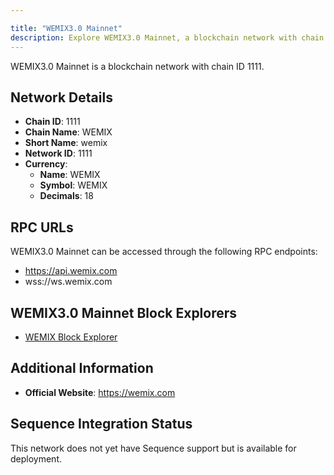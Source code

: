 ```yaml
---

title: "WEMIX3.0 Mainnet"
description: Explore WEMIX3.0 Mainnet, a blockchain network with chain ID 1111. Learn about its native currency, WEMIX, and how to interact with the network.
---
```




WEMIX3.0 Mainnet is a blockchain network with chain ID 1111.

## Network Details

- **Chain ID**: 1111
- **Chain Name**: WEMIX
- **Short Name**: wemix
- **Network ID**: 1111
- **Currency**: 
  - **Name**: WEMIX
  - **Symbol**: WEMIX
  - **Decimals**: 18

## RPC URLs

WEMIX3.0 Mainnet can be accessed through the following RPC endpoints:

- https://api.wemix.com
- wss://ws.wemix.com

## WEMIX3.0 Mainnet Block Explorers

- [WEMIX Block Explorer](https://explorer.wemix.com)

## Additional Information

- **Official Website**: https://wemix.com

## Sequence Integration Status

This network does not yet have Sequence support but is available for deployment.
